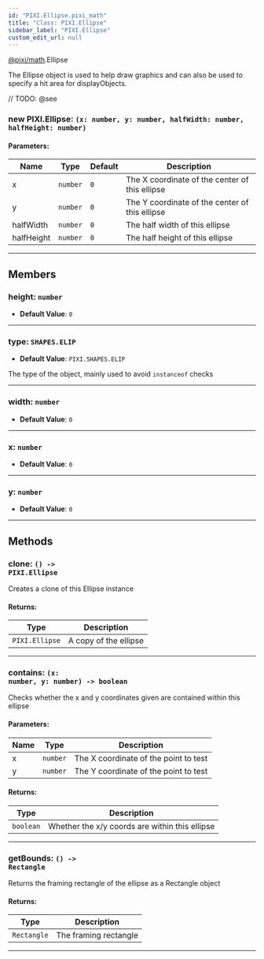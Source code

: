 ```yaml
---
id: "PIXI.Ellipse.pixi_math"
title: "Class: PIXI.Ellipse"
sidebar_label: "PIXI.Ellipse"
custom_edit_url: null
---
```


[@pixi/math](../modules/pixi_math).Ellipse


The Ellipse object is used to help draw graphics and can also be used to specify a hit area for displayObjects.



// TODO: @see

        

<article>

### new PIXI.Ellipse: <span><code>(x&#58; number, y&#58; number, halfWidth&#58; number, halfHeight&#58; number) </code></span>

#### Parameters:
| Name       | Type                | Default        | Description                                    |
| ---------- | ------------------- | -------------- | ---------------------------------------------- |
| x          | <code>number</code> | <code>0</code> | The X coordinate of the center of this ellipse |
| y          | <code>number</code> | <code>0</code> | The Y coordinate of the center of this ellipse |
| halfWidth  | <code>number</code> | <code>0</code> | The half width of this ellipse                 |
| halfHeight | <code>number</code> | <code>0</code> | The half height of this ellipse                |

</article>

---------------------------------------




## Members
<article>

### height: <span><code>number</code></span>
- **Default Value**: <code>0</code>


</article>


---------------------------------------

<article>

### type: <span><code>SHAPES.ELIP</code></span>
- **Default Value**: <code>PIXI.SHAPES.ELIP</code>

The type of the object, mainly used to avoid `instanceof` checks

</article>


---------------------------------------

<article>

### width: <span><code>number</code></span>
- **Default Value**: <code>0</code>


</article>


---------------------------------------

<article>

### x: <span><code>number</code></span>
- **Default Value**: <code>0</code>


</article>


---------------------------------------

<article>

### y: <span><code>number</code></span>
- **Default Value**: <code>0</code>


</article>


---------------------------------------


## Methods
<article>

### clone: <span><code>() -&#62; PIXI.Ellipse</code></span>
Creates a clone of this Ellipse instance

#### Returns:
| Type                      | Description           |
| ------------------------- | --------------------- |
| <code>PIXI.Ellipse</code> | A copy of the ellipse |
</article>


---------------------------------------

<article>

### contains: <span><code>(x&#58; number, y&#58; number) -&#62; boolean</code></span>
Checks whether the x and y coordinates given are contained within this ellipse

#### Parameters:
| Name | Type                | Description                           |
| ---- | ------------------- | ------------------------------------- |
| x    | <code>number</code> | The X coordinate of the point to test |
| y    | <code>number</code> | The Y coordinate of the point to test |
#### Returns:
| Type                 | Description                                    |
| -------------------- | ---------------------------------------------- |
| <code>boolean</code> | Whether the x/y coords are within this ellipse |
</article>


---------------------------------------

<article>

### getBounds: <span><code>() -&#62; Rectangle</code></span>
Returns the framing rectangle of the ellipse as a Rectangle object

#### Returns:
| Type                   | Description           |
| ---------------------- | --------------------- |
| <code>Rectangle</code> | The framing rectangle |
</article>


---------------------------------------


    